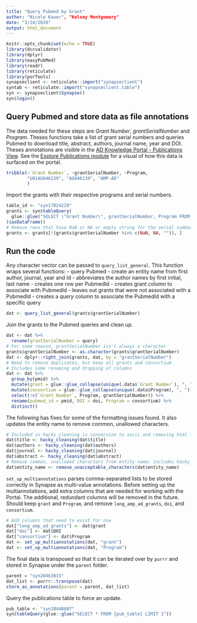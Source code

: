 ```yaml
---
title: "Query Pubmed by Grant"
author: "Nicole Kauer", "Kelsey Montgomery"
date: "3/24/2020"
output: html_document
---
```


```r
knitr::opts_chunk$set(echo = TRUE)
library(dccvalidator)
library(dplyr)
library(easyPubMed)
library(readr)
library(reticulate)
library(porTools)
synapseclient <- reticulate::import("synapseclient")
syntab <- reticulate::import("synapseclient.table")
syn <- synapseclient$Synapse()
syn$login()
```

## Query Pubmed and store data as file annotations

The data needed for these steps are *Grant Number*, *grantSerialNumber* and *Program*. Theses functions take a list of grant serial numbers and queries Pubmed to download title, abstract, authors, journal name, year and DOI. Theses annotations are visible in the [AD Knowledge Portal - Publications View](https://www.synapse.org/#!Synapse:syn20448807/tables/). See the [Explore Publications module](https://adknowledgeportal.synapse.org/Explore/Publications) for a visual of how this data is surfaced on the portal.

```r
tribble(~`Grant Number`, ~grantSerialNumber, ~Program,
        "U01AG046139", "AG046139", "AMP-AD"
        )
```

Import the grants with their respective programs and serial numbers.

```r
table_id <- "syn17024229"
grants <- syn$tableQuery(
  glue::glue("SELECT \"Grant Number\", grantSerialNumber, Program FROM {table_id}")
)$asDataFrame()
# Remove rows that have NaN or NA or empty string for the serial number
grants <- grants[!(grants$grantSerialNumber %in% c(NaN, NA, "")), ]
```
## Run the code

Any character vector can be passed to `query_list_general`. This function wraps several functions:
- query Pubmed
- create an entity name from first author, journal, year and Id
- abbreviates the author names by first initial, last name
- creates one row per PubmedId
- creates grant column to associate with PubmedId
- leaves out grants that were not associated with a PubmedId
- creates a *query* column to associate the PubmedId with a specific query

```r
dat <- query_list_general(grants$grantSerialNumber)
```

Join the grants to the Pubmed queries and clean up.

```r
dat <- dat %>%
  rename(grantSerialNumber = query)
# For some reason, grantSerialNumber isn't always a character
grants$grantSerialNumber <- as.character(grants$grantSerialNumber)
dat <- dplyr::right_join(grants, dat, by = "grantSerialNumber")
# Need to remove duplicates, but keep all grants and consortium
# Includes some renaming and dropping of columns
dat <- dat %>%
  group_by(pmid) %>%
  mutate(grant = glue::glue_collapse(unique(.data$`Grant Number`), ", ")) %>%
  mutate(consortium = glue::glue_collapse(unique(.data$Program), ", ")) %>%
  select(!c(`Grant Number`, Program, grantSerialNumber)) %>%
  rename(pubmed_id = pmid, DOI = doi, Program = consortium) %>%
  distinct()
```

The following has fixes for some of the formatting issues found. It also updates the entity name to remove common, unallowed characters.

```r
# Included in hacky_cleaning is conversion to ascii and removing html formatting
dat$title <- hacky_cleaning(dat$title)
dat$authors <- hacky_cleaning(dat$authors)
dat$journal <- hacky_cleaning(dat$journal)
dat$abstract <- hacky_cleaning(dat$abstract)
# Remove common, unallowed characters from entity name; includes hacky_cleaning
dat$entity_name <- remove_unacceptable_characters(dat$entity_name)
```

`set_up_multiannotations` parses comma-separated lists to be stored correctly in Synapse as multi-value annotations. Before setting up the multiannotations, add extra columns that are needed for working with the Portal. The additional, redundant columns will be removed in the future. Should keep `grant` and `Program`, and remove `long_amp_ad_grants`, `doi`, and `consortium`.

```r
# Add columns that need to exist for now
dat["long_amp_ad_grants"] <- dat$grant
dat["doi"] <- dat$DOI
dat["consortium"] <- dat$Program
dat <- set_up_multiannotations(dat, "grant")
dat <- set_up_multiannotations(dat, "Program")
```

The final data is transposed so that it can be iterated over by `purrr` and stored in Synapse under the `parent` folder.

```r
parent = "syn20463015"
dat_list <- purrr::transpose(dat)
store_as_annotations(parent = parent, dat_list)
```

Query the publications table to force an update.

```r
pub_table <- "syn20448807"
syn$tableQuery(glue::glue("SELECT * FROM {pub_table} LIMIT 1"))
```
